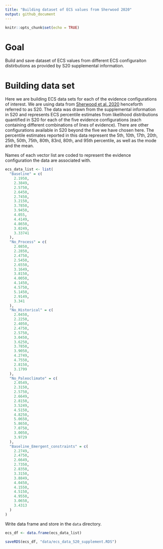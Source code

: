 ```yaml
---
title: "Building dataset of ECS values from Sherwood 2020"
output: github_document
---
```


```r
knitr::opts_chunk$set(echo = TRUE)
```

# Goal 

Build and save dataset of ECS values from different ECS configuraiton distirbutions as provided by S20 supplemental information.

# Building data set

Here we are building ECS data sets for each of the evidence configurations of interest. We are using data from [Sherwood et al. 2020](https://agupubs.onlinelibrary.wiley.com/doi/full/10.1029/2019RG000678) henceforth referred to as S20. The data was drawn from the supplemental information in S20 and represents ECS percentile estimates from likelihood distributions quantified in S20 for each of the five evidence configurations (each containing different combinations of lines of evidence). There are other configurations available in S20 beyond the five we have chosen here. The percentile estimates reported in this data represent the 5th, 10th, 17th, 20th, 25th, 50th, 75th, 80th, 83rd, 80th, and 95th percentile, as well as the mode and the mean. 

Names of each vector list are coded to represent the evidence configuration the data are associated with.

```r
ecs_data_list <- list(
  "Baseline" = c(
    2.1950,
    2.3849,
    2.5750,
    2.6450,
    2.7450,
    3.2150,
    3.7850,
    3.9450,
    4.055,
    4.4149,
    4.8650,
    3.0249,
    3.33741
  ),
  "No_Process" = c(
    2.0850,
    2.2850,
    2.4750,
    2.5450,
    2.6550,
    3.1649,
    3.8150,
    4.0050,
    4.1450,
    4.5750,
    5.1450,
    2.9149,
    3.341
  ),
  "No_Historical" = c(
    2.0450,
    2.2250,
    2.4050,
    2.4750,
    2.5750,
    3.0450,
    3.6250,
    3.7850,
    3.9050,
    4.2749,
    4.7550,
    2.8150,
    3.1799
  ),
  "No_Paleoclimate" = c(
    2.0549,
    2.3150,
    2.5750,
    2.6649,
    2.8150,
    3.5249,
    4.5150,
    4.8250,
    5.0650,
    5.8650,
    7.0750,
    3.0050,
    3.9729
  ),
  "Baseline_Emergent_constraints" = c(
    2.2749,
    2.4750,
    2.6649,
    2.7350,
    2.8350,
    3.3150,
    3.8849,
    4.0450,
    4.1550,
    4.5150,
    4.9550,
    3.0650,
    3.4313
  )
)
```

Write data frame and store in the `data` directory.

```r
ecs_df <- data.frame(ecs_data_list)

saveRDS(ecs_df, "data/ecs_data_S20_supplement.RDS")
```
